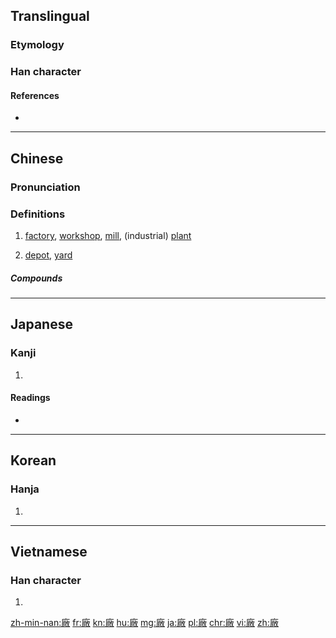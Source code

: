 {{also|厂|厰}}
==Translingual==

===Etymology===
{{Han compound|敞|广|c1=p|c2=s|ls=psc}}

===Han character===
{{Han char|rn=53|rad=广|as=12|sn=15|four=0024<sub>8</sub>|canj=戈火月大 (IFBK)|ids=⿸[[广]][[敞]]}}

====References====
* {{Han ref|kx=0350.300|dkj=09490|dj=0662.030|hdz=20901.040|uh=5EE0|ud=24288|bh=BC74|bd=48244}}

----

==Chinese==
{{zh-forms|s=厂|t2=厰}}

===Pronunciation===
{{zh-pron
|m=chǎng
|ma=y
|c=cong2
|mn=chhiúⁿ
|w=2tshan
|mc=y
|oc=y
|cat=n
}}

===Definitions===
{{zh-hanzi}}

# [[factory]], [[workshop]], [[mill]], (industrial) [[plant]]
#: {{zhex|工廠|factory}}
# [[depot]], [[yard]]
#: {{zhex|廠子{zi}|depot, yard}}

=====Compounds=====
{{der5
| {{zh-l|廠點掛鉤}}
| {{zh-l|廠方}}
| {{zh-l|廠房}}
| {{zh-l|廠規}}
| {{zh-l|廠家}}
| {{zh-l|廠礦}}
| {{zh-l|廠商}}
| {{zh-l|廠長}}
}}

----

==Japanese==

===Kanji===
{{ja-kanji|grade=|rs=广12}}

# {{defn|lang=ja|sort=广12}}

====Readings====
* {{ja-readings|on=[[しょう]] (shō)|kun=[[うまや]] (umaya)}}

----

==Korean==

===Hanja===
{{ko-hanja|hangeul=창|mr=ch'ang}}

# {{defn|lang=ko|sort=广12}}

----

==Vietnamese==

===Han character===
{{vi-readings|rs=广12| hanviet = xưởng}}

# {{defn|lang=vi|sort=广12}}

[[zh-min-nan:廠]]
[[fr:廠]]
[[kn:廠]]
[[hu:廠]]
[[mg:廠]]
[[ja:廠]]
[[pl:廠]]
[[chr:廠]]
[[vi:廠]]
[[zh:廠]]